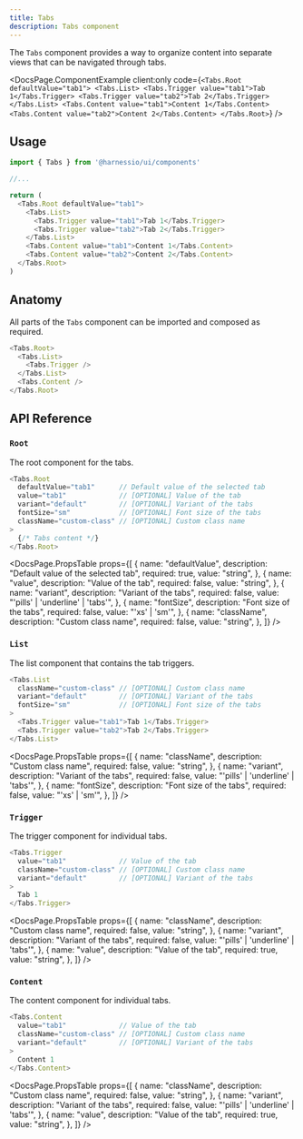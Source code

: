 ```yaml
---
title: Tabs
description: Tabs component
---
```


The `Tabs` component provides a way to organize content into separate views that can be navigated through tabs.


<DocsPage.ComponentExample
  client:only
  code={`<Tabs.Root defaultValue="tab1">
    <Tabs.List>
        <Tabs.Trigger value="tab1">Tab 1</Tabs.Trigger>
        <Tabs.Trigger value="tab2">Tab 2</Tabs.Trigger>
    </Tabs.List>
    <Tabs.Content value="tab1">Content 1</Tabs.Content>
    <Tabs.Content value="tab2">Content 2</Tabs.Content>
</Tabs.Root>`}
/>

## Usage

```typescript jsx
import { Tabs } from '@harnessio/ui/components'

//...

return (
  <Tabs.Root defaultValue="tab1">
    <Tabs.List>
      <Tabs.Trigger value="tab1">Tab 1</Tabs.Trigger>
      <Tabs.Trigger value="tab2">Tab 2</Tabs.Trigger>
    </Tabs.List>
    <Tabs.Content value="tab1">Content 1</Tabs.Content>
    <Tabs.Content value="tab2">Content 2</Tabs.Content>
  </Tabs.Root>
)
```

## Anatomy

All parts of the `Tabs` component can be imported and composed as required.

```typescript jsx
<Tabs.Root>
  <Tabs.List>
    <Tabs.Trigger />
  </Tabs.List>
  <Tabs.Content />
</Tabs.Root>
```

## API Reference

### `Root`

The root component for the tabs.

```typescript jsx
<Tabs.Root
  defaultValue="tab1"      // Default value of the selected tab
  value="tab1"             // [OPTIONAL] Value of the tab
  variant="default"        // [OPTIONAL] Variant of the tabs
  fontSize="sm"            // [OPTIONAL] Font size of the tabs
  className="custom-class" // [OPTIONAL] Custom class name
>
  {/* Tabs content */}
</Tabs.Root>
```

<DocsPage.PropsTable
  props={[
    {
      name: "defaultValue",
      description: "Default value of the selected tab",
      required: true,
      value: "string",
    },
    {
      name: "value",
      description: "Value of the tab",
      required: false,
      value: "string",
    },
    {
      name: "variant",
      description: "Variant of the tabs",
      required: false,
      value: "'pills' | 'underline' | 'tabs'",
    },
    {
      name: "fontSize",
      description: "Font size of the tabs",
      required: false,
      value: "'xs' | 'sm'",
    },
    {
      name: "className",
      description: "Custom class name",
      required: false,
      value: "string",
    },
  ]}
/>

### `List`

The list component that contains the tab triggers.

```typescript jsx
<Tabs.List
  className="custom-class" // [OPTIONAL] Custom class name
  variant="default"        // [OPTIONAL] Variant of the tabs
  fontSize="sm"            // [OPTIONAL] Font size of the tabs
>
  <Tabs.Trigger value="tab1">Tab 1</Tabs.Trigger>
  <Tabs.Trigger value="tab2">Tab 2</Tabs.Trigger>
</Tabs.List>
```

<DocsPage.PropsTable
  props={[
    {
      name: "className",
      description: "Custom class name",
      required: false,
      value: "string",
    },
    {
      name: "variant",
      description: "Variant of the tabs",
      required: false,
      value: "'pills' | 'underline' | 'tabs'",
    },
    {
      name: "fontSize",
      description: "Font size of the tabs",
      required: false,
      value: "'xs' | 'sm'",
    },
  ]}
/>

### `Trigger`

The trigger component for individual tabs.

```typescript jsx
<Tabs.Trigger
  value="tab1"             // Value of the tab
  className="custom-class" // [OPTIONAL] Custom class name
  variant="default"        // [OPTIONAL] Variant of the tabs
>
  Tab 1
</Tabs.Trigger>
```

<DocsPage.PropsTable
  props={[
    {
      name: "className",
      description: "Custom class name",
      required: false,
      value: "string",
    },
    {
      name: "variant",
      description: "Variant of the tabs",
      required: false,
      value: "'pills' | 'underline' | 'tabs'",
    },
    {
      name: "value",
      description: "Value of the tab",
      required: true,
      value: "string",
    },
  ]}
/>

### `Content`

The content component for individual tabs.

```typescript jsx
<Tabs.Content
  value="tab1"             // Value of the tab
  className="custom-class" // [OPTIONAL] Custom class name
  variant="default"        // [OPTIONAL] Variant of the tabs
>
  Content 1
</Tabs.Content>
```

<DocsPage.PropsTable
  props={[
    {
      name: "className",
      description: "Custom class name",
      required: false,
      value: "string",
    },
    {
      name: "variant",
      description: "Variant of the tabs",
      required: false,
      value: "'pills' | 'underline' | 'tabs'",
    },
    {
      name: "value",
      description: "Value of the tab",
      required: true,
      value: "string",
    },
  ]}
/>
